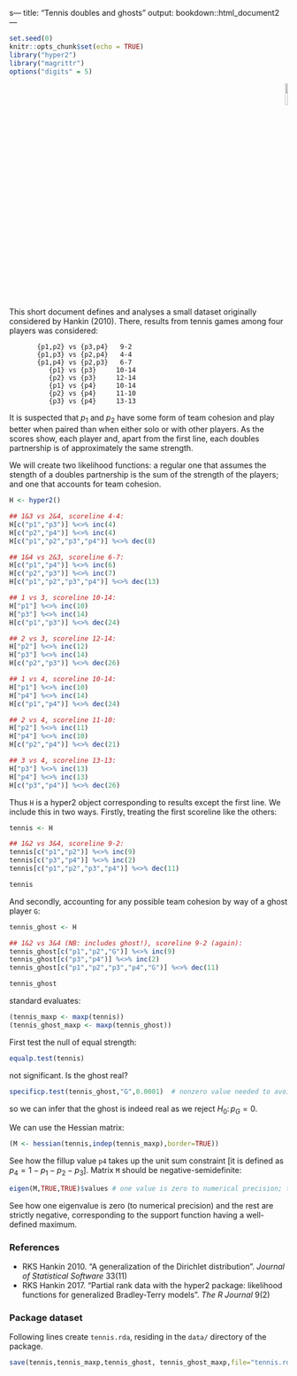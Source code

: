 s---
title: "Tennis doubles and ghosts"
output: bookdown::html_document2
---

```r
set.seed(0)
knitr::opts_chunk$set(echo = TRUE)
library("hyper2")
library("magrittr")
options("digits" = 5)
```

<p style="text-align: right;">
![](`r system.file("help/figures/hyper2.png", package = "hyper2")`){width=10%}
</p>


This short document defines and analyses a small dataset originally
considered by Hankin (2010).  There, results from tennis games among
four players was considered:

```
       {p1,p2} vs {p3,p4}   9-2  
       {p1,p3} vs {p2,p4}   4-4  
       {p1,p4} vs {p2,p3}   6-7  
          {p1} vs {p3}     10-14 
          {p2} vs {p3}     12-14 
          {p1} vs {p4}     10-14 
          {p2} vs {p4}     11-10 
          {p3} vs {p4}     13-13 

```

It is suspected that $p_1$ and $p_2$ have some form of team cohesion
and play better when paired than when either solo or with other
players.  As the scores show, each player and, apart from the first
line, each doubles partnership is of approximately the same strength.

We will create two likelihood functions: a regular one that assumes
the stength of a doubles partnership is the sum of the strength of the
players; and one that accounts for team cohesion.


```r
H <- hyper2()

## 1&3 vs 2&4, scoreline 4-4:
H[c("p1","p3")] %<>% inc(4)
H[c("p2","p4")] %<>% inc(4)
H[c("p1","p2","p3","p4")] %<>% dec(8)

## 1&4 vs 2&3, scoreline 6-7:
H[c("p1","p4")] %<>% inc(6)
H[c("p2","p3")] %<>% inc(7)
H[c("p1","p2","p3","p4")] %<>% dec(13)

## 1 vs 3, scoreline 10-14:
H["p1"] %<>% inc(10)
H["p3"] %<>% inc(14)
H[c("p1","p3")] %<>% dec(24)

## 2 vs 3, scoreline 12-14:
H["p2"] %<>% inc(12)
H["p3"] %<>% inc(14)
H[c("p2","p3")] %<>% dec(26)

## 1 vs 4, scoreline 10-14:
H["p1"] %<>% inc(10)
H["p4"] %<>% inc(14)
H[c("p1","p4")] %<>% dec(24)

## 2 vs 4, scoreline 11-10:
H["p2"] %<>% inc(11)
H["p4"] %<>% inc(10)
H[c("p2","p4")] %<>% dec(21)

## 3 vs 4, scoreline 13-13:
H["p3"] %<>% inc(13)
H["p4"] %<>% inc(13)
H[c("p3","p4")] %<>% dec(26)
```

Thus `H` is a hyper2 object corresponding to results except the first
line.  We include this in two ways.  Firstly, treating the first
scoreline like the others:

```r
tennis <- H

## 1&2 vs 3&4, scoreline 9-2:
tennis[c("p1","p2")] %<>% inc(9)
tennis[c("p3","p4")] %<>% inc(2)
tennis[c("p1","p2","p3","p4")] %<>% dec(11)

tennis
```

And secondly, accounting for any possible team cohesion by way of a
ghost player `G`:



```r
tennis_ghost <- H

## 1&2 vs 3&4 (NB: includes ghost!), scoreline 9-2 (again):
tennis_ghost[c("p1","p2","G")] %<>% inc(9)
tennis_ghost[c("p3","p4")] %<>% inc(2)
tennis_ghost[c("p1","p2","p3","p4","G")] %<>% dec(11)

tennis_ghost
```

standard evaluates:

```r
(tennis_maxp <- maxp(tennis))
(tennis_ghost_maxp <- maxp(tennis_ghost))
```

First test the null of equal strength:


```r
equalp.test(tennis)
```

not significant.  Is the ghost real?


```r
specificp.test(tennis_ghost,"G",0.0001)  # nonzero value needed to avoid triggering known R bug
```

so we can infer that the ghost is indeed real as we reject $H_0\colon
p_G=0$.

We can use the Hessian matrix:

```r
(M <- hessian(tennis,indep(tennis_maxp),border=TRUE))
```

See how the fillup value `p4` takes up the unit sum constraint [it is
defined as $p_4=1-p_1-p_2-p_3$].  Matrix `M` should be
negative-semidefinite:


```r
eigen(M,TRUE,TRUE)$values # one value is zero to numerical precision; the rest should be <0
```

See how one eigenvalue is zero (to numerical precision) and the rest
are strictly negative, corresponding to the support function having a
well-defined maximum.



### References {-}

* RKS Hankin 2010. "A generalization of the Dirichlet distribution". 
 _Journal of Statistical Software_ 33(11)
* RKS Hankin 2017. "Partial rank data with the hyper2 package:
  likelihood functions for generalized Bradley-Terry models".  _The R
  Journal_ 9(2)


### Package dataset {-}

Following lines create `tennis.rda`, residing in the `data/` directory of the package.

```r
save(tennis,tennis_maxp,tennis_ghost, tennis_ghost_maxp,file="tennis.rda")
```

